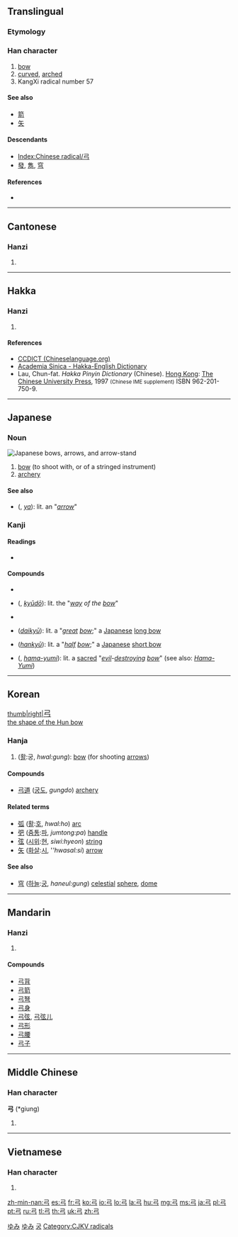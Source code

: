 {{also|弖|弔}}
==Translingual==
{{stroke order|type=animate}}

===Etymology===
{{liushu|p}}

{{Han etyl}}

===Han character===
{{Han char|rn=57|rad=弓|as=00|sn=3|four=1720<sub>7</sub>|canj=弓 (N)}}

# [[bow]]
# [[curved]], [[arched]]
# KangXi radical number 57

====See also====
* [[箭]]
* [[矢]]

====Descendants====
* [[Index:Chinese radical/弓]]
* [[發]], [[雋]], [[穹]]

====References====
* {{Han ref|kx=0356.010|dkj=09692|dj=0671.220|hdz=20987.110|uh=5F13|ud=24339|bh=A47D|bd=42109}}

----

==Cantonese==

===Hanzi===
{{yue-hanzi|jyut=[[gung1]]|y=[[gung1]]}}

# {{defn|lang=yue|sort=弓00}}

----

==Hakka==

===Hanzi===
{{hak-hanzi|poj=kiung|gd=kiung<sup>1</sup>|hpy=giung1}}

# {{defn|lang=hak|sort=弓00}}

====References====
*[http://www.chinalanguage.com/dictionaries/?mode=view&view=chardict&query=%E5%BC%93 CCDICT (Chineselanguage.org)]
*[http://minhakka.ling.sinica.edu.tw/bkg/hakyin/search.php?DETAIL=1&LIMIT=id=15936&dbname=su_tian_1&graph=2 Academia Sinica - Hakka-English Dictionary]
*Lau, Chun-fat. ''Hakka Pinyin Dictionary'' (Chinese). [[Hong Kong]]: [[w:Chinese University of Hong Kong|The Chinese University Press]], 1997 <small>(Chinese IME supplement)</small> ISBN 962-201-750-9.

----

==Japanese==
===Noun===
[[Image:Yumi-p1000624.jpg|thumb|Japanese bows, arrows, and arrow-stand]]
{{ja-noun|k|hira=ゆみ|rom=yumi}}

# [[bow]] (to shoot with, or of a stringed instrument)
# [[archery]]

====See also====
* {{l|ja|矢}} ({{l|ja|や}}, ''[[ya]]''): lit. an "''[[arrow]]''"

===Kanji===
{{ja-kanji|grade=2|rs=弓00}}

====Readings====
* {{ja-readings|on=[[きゅう]] (kyū)|kun=[[ゆみ]] (yumi)}}

====Compounds====
* {{l|ja|胡弓}}
* {{l|ja|弓道}} ({{l|ja|きゅうどう}}, ''[[kyūdō]]''): lit. the "''[[way]] of the [[bow]]''"
* {{l|ja|和弓}}
* {{l|ja|大弓}} (''[[daikyū]]''): lit. a "''[[great]] [[bow]]'';" a [[Japanese]] [[long bow]]
* {{l|ja|半弓}} (''[[hankyū]]''): lit. a "''[[half]] [[bow]]'';" a [[Japanese]] [[short bow]]
* {{l|ja|破魔弓}} ({{l|ja|はまゆみ}}, ''[[hama-yumi]]''): lit. a [[sacred]] "''[[evil]]-[[destroying]] [[bow]]''" (see also: ''[[w:Hama Yumi|Hama-Yumi]]'')

[[Category:ja:Musical instruments|ゆみ]]
[[Category:ja:Weapons|ゆみ]]

----

==Korean==
[[image:Hun bow.jpg|thumb|right|<big>弓</big> <br> the shape of the Hun bow]]
===Hanja===
{{ko-hanja|hangeul=궁|eumhun=활|rv=gung|mr=kung|y=kwung}}
# ([[활]]:궁, ''hwal:gung''): [[bow]] (for shooting [[arrow]]s)

====Compounds====
* [[弓道]] ([[궁도]], ''gungdo'') [[archery]]

====Related terms====
* [[弧]] ([[활]]:[[호]], ''hwal:ho'') [[arc]]
* [[弝]] ([[줌통]]:[[파]], ''jumtong:pa'') [[handle]] 
* [[弦]] ([[시위]]:[[현]], ''siwi:hyeon'') [[string]]
* [[矢]] ([[화살]]:[[시]], ''''hwasal:si'') [[arrow]]

====See also====
* [[穹]] ([[하늘]]:[[궁]], ''haneul:gung'') [[celestial]] [[sphere]], [[dome]]

[[Category:Hanja readings|궁]]

----

==Mandarin==

===Hanzi===
{{cmn-hanzi|pin=[[gōng]] ([[gong1]])|wg=kung<sup>1</sup>}}

# {{defn|lang=cmn|sort=弓00}}

====Compounds====
* [[弓背]]
* [[弓箭]]
* [[弓弩]]
* [[弓身]]
* [[弓弦]], [[弓弦儿]]
* [[弓形]]
* [[弓腰]]
* [[弓子]]

----

==Middle Chinese==

===Han character===
'''弓''' (*giung)<!--asterisk indicates that this is a reconstructed pronunciation-->

# {{defn|lang=zhx-mid|sort=弓00}}

----

==Vietnamese==

===Han character===
{{vi-hantu|[[cung]], [[cong]], [[củng]]|rs=弓00}}

# {{defn|lang=vi|sort=弓00}}

[[Category:CJKV radicals]]

[[zh-min-nan:弓]]
[[es:弓]]
[[fr:弓]]
[[ko:弓]]
[[io:弓]]
[[lo:弓]]
[[la:弓]]
[[hu:弓]]
[[mg:弓]]
[[ms:弓]]
[[ja:弓]]
[[pl:弓]]
[[pt:弓]]
[[ru:弓]]
[[tl:弓]]
[[th:弓]]
[[uk:弓]]
[[zh:弓]]